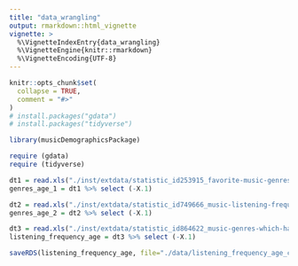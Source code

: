 ```yaml
---
title: "data_wrangling"
output: rmarkdown::html_vignette
vignette: >
  %\VignetteIndexEntry{data_wrangling}
  %\VignetteEngine{knitr::rmarkdown}
  %\VignetteEncoding{UTF-8}
---
```


```r
knitr::opts_chunk$set(
  collapse = TRUE,
  comment = "#>"
)
# install.packages("gdata")
# install.packages("tidyverse")
```

```r
library(musicDemographicsPackage)
```

```r
require (gdata)
require (tidyverse)

dt1 = read.xls("./inst/extdata/statistic_id253915_favorite-music-genres-in-the-us-2018-by-age.xlsx", sheet = 2, skip = 2,header = TRUE)
genres_age_1 = dt1 %>% select (-X.1)

dt2 = read.xls("./inst/extdata/statistic_id749666_music-listening-frequency-in-the-us-2017-by-age.xlsx", sheet = 2,  skip = 2,header = TRUE)
genres_age_2 = dt2 %>% select (-X.1)

dt3 = read.xls("./inst/extdata/statistic_id864622_music-genres-which-have-the-most-racial-diversity-in-the-us-2018.xlsx", sheet = 2, skip = 2, header = TRUE)
listening_frequency_age = dt3 %>% select (-X.1)

saveRDS(listening_frequency_age, file="./data/listening_frequency_age_c.rds")
```
